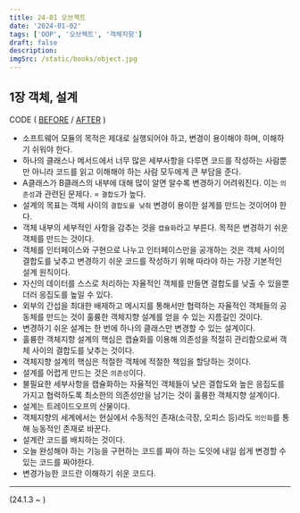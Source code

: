 ```yaml
---
title: 24-01 오브젝트
date: '2024-01-02'
tags: ['OOP', '오브젝트', '객체지향']
draft: false
description:
imgSrc: /static/books/object.jpg
---
```


## 1장 객체, 설계

CODE ( [BEFORE](https://github.com/eonsang/eonsang.github.io/blob/master/data/books/code/object/01/before.ts) / [AFTER](https://github.com/eonsang/eonsang.github.io/blob/master/data/books/code/object/01/after.ts) )

- 소프트웨어 모듈의 목적은 제대로 실행되어야 하고, 변경이 용이해야 하며, 이해하기 쉬워야 한다.
- 하나의 클래스나 메서드에서 너무 많은 세부사항을 다루면 코드를 작성하는 사람뿐만 아니라 코드를 읽고 이해해야 하는 사람 모두에게 큰 부담을 준다.
- A클래스가 B클래스의 내부에 대해 많이 알면 알수록 변경하기 어려워진다. 이는 `의존성`과 관련된 문제다. = `결합도`가 높다.
- 설계의 목표는 객체 사이의 `결합도를 낮춰` 변경이 용이한 설계를 만드는 것이어야 한다.
- 객체 내부의 세부적인 사항을 감추는 것을 `캡슐화`라고 부른다. 목적은 변경하기 쉬운 객체를 만드는 것이다.
- 객체를 인터페이스와 구현으로 나누고 인터페이스만을 공개하는 것은 객체 사이의 결합도를 낮추고 변경하기 쉬운 코드를 작성하기 위해 따라야 하는 가장 기본적인 설계 원칙이다.
- 자신의 데이터를 스스로 처리하는 자율적인 객체를 만들면 결합도를 낮출 수 있을뿐더러 응집도를 높일 수 있다.
- 외부의 간섭을 최대한 배제하고 메시지를 통해서만 협력하는 자율적인 객체들의 공동체를 만드는 것이 훌륭한 객체지향 설계를 얻을 수 있는 지름길인 것이다.
- 변경하기 쉬운 설계는 한 번에 하나의 클래스만 변경할 수 있는 설계이다.
- 훌륭한 객체지향 설계의 핵심은 캡슐화를 이용해 의존성을 적절히 관리함으로써 객체 사이의 결합도를 낮추는 것이다.
- 객체지향 설계의 핵심은 적절한 객체에 적절한 책임을 할당하는 것이다.
- 설계를 어렵게 만드는 것은 `의존성`이다.
- 불필요한 세부사항을 캡슐화하는 자율적인 객체들이 낮은 결합도와 높은 응집도를 가지고 협력하도록 최소한의 의존성만을 남기는 것이 훌륭한 객체지향 설계이다.
- 설계는 트레이드오프의 산물이다.
- 객체지향의 세계에서는 현실에서 수동적인 존재(소극장, 오피스 등)라도 `의인화`를 통해 능동적인 존재로 바꾼다.
- 설계란 코드를 배치하는 것이다.
- 오늘 완성해야 하는 기능을 구현하는 코드를 짜야 하는 도잇에 내일 쉽게 변경할 수 있는 코드를 짜야한다.
- 변경가능한 코드란 이해하기 쉬운 코드다.

---

(24.1.3 ~ )
